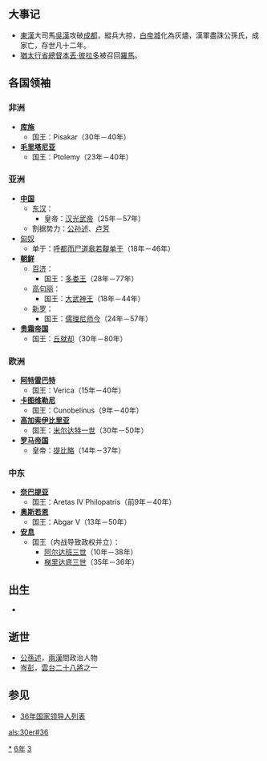 {{yearTOC|36|东汉'''[[建武_(汉光武帝)|建武]]十二年'''；公孙述'''[[龙兴_(公孙述)|龙兴]]十二年'''}}

== 大事记 ==
*[[東漢|東漢]]大司馬[[吳漢_(漢朝)|吳漢]]攻破[[成都|成都]]，縱兵大掠，[[白帝城|白帝城]]化為灰燼，漢軍盡誅公孫氏，成家亡，存世凡十二年。
*[[猶太行省|猶太行省]][[羅馬總督|總督]][[本丟·彼拉多|本丟·彼拉多]]被召回[[羅馬|羅馬]]。

== 各国领袖 ==
=== 非洲 ===
*'''[[库施|库施]]'''
**国王：Pisakar（30年－40年）
*'''[[毛里塔尼亚|毛里塔尼亚]]'''
**国王：Ptolemy（23年－40年）

=== 亚洲 ===
*'''[[中国|中国]]'''
**[[东汉|东汉]]：
***皇帝：[[汉光武帝|汉光武帝]]（25年－57年）
**割据势力：[[公孙述|公孙述]]、[[盧芳_(東漢)|卢芳]]
*[[匈奴|匈奴]]
**单于：[[呼都而尸道皋若鞮单于|呼都而尸道皋若鞮单于]]（18年－46年）
*'''[[古朝鮮|朝鲜]]'''
**[[百济|百济]]：
***国王：[[多娄王|多娄王]]（28年－77年）
**[[高句丽|高句丽]]：
***国王：[[大武神王|大武神王]]（18年－44年）
**[[新罗|新罗]]：
***国王：[[儒理尼师今|儒理尼师今]]（24年－57年）
*'''[[贵霜帝国|贵霜帝国]]'''
**国王：[[丘就却|丘就却]]（30年－80年）

=== 欧洲 ===
*'''[[阿特雷巴特|阿特雷巴特]]'''
**国王：Verica（15年－40年）
*'''[[卡图维勒尼|卡图维勒尼]]'''
**国王：Cunobelinus（9年－40年）
*'''[[高加索伊比里亚|高加索伊比里亚]]'''
**国王：[[米尔达特一世|米尔达特一世]]（30年－50年）
*'''[[罗马帝国|罗马帝国]]'''
**皇帝：[[提比略|提比略]]（14年－37年）

=== 中东 ===
*'''[[奈巴提亚|奈巴提亚]]'''
**国王：Aretas IV Philopatris（前9年－40年）
*'''[[奥斯若恩|奥斯若恩]]'''
**国王：Abgar V（13年－50年）
*'''[[安息_(国家)|安息]]''' 
**国王（内战导致政权并立）：
***[[阿尔达班三世|阿尔达班三世]]（10年－38年）
***[[梯里达底三世|梯里达底三世]]（35年－36年）

== 出生 ==
*
== 逝世 ==
* [[公孫述|公孫述]]，[[兩漢|兩漢]]間政治人物
* [[岑彭|岑彭]]，[[雲台二十八將|雲台二十八將]]之一

== 参见 ==
{{Wikisource year mention}}
* [[36年国家领导人列表|36年国家领导人列表]]

[[Category:36年|*]]
[[Category:30年代|6年]]
[[Category:1世纪各年|3]]

[[als:30er#36|als:30er#36]]